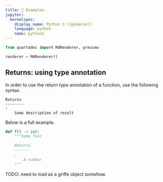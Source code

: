 ```yaml
---
title: 🚧 Examples
jupyter:
  kernelspec:
    display_name: Python 3 (ipykernel)
    language: python
    name: python3
---
```


```python
from quartodoc import MdRenderer, preview

renderer = MdRenderer()
```

## Returns: using type annotation

In order to use the return type annotation of a function, use the following syntax.

```
Returns
--------
:
    Some description of result
```

Below is a full example.

```python
def f() -> int:
    """Some func

    Returns
    -------
    :
        A number
    """

```

TODO: need to load as a griffe object somehow.